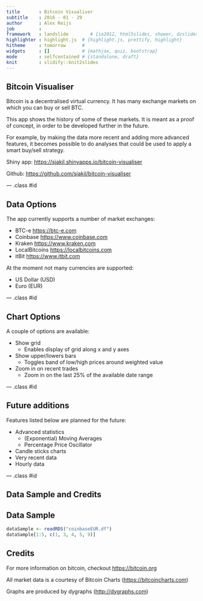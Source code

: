 ```yaml
---
title       : Bitcoin Visualiser
subtitle    : 2016 - 01 - 29
author      : Alex Reijs
job         : 
framework   : landslide        # {io2012, html5slides, shower, dzslides, ...}
highlighter : highlight.js  # {highlight.js, prettify, highlight}
hitheme     : tomorrow      # 
widgets     : []            # {mathjax, quiz, bootstrap}
mode        : selfcontained # {standalone, draft}
knit        : slidify::knit2slides
---
```


## Bitcoin Visualiser

Bitcoin is a decentralised virtual currency. It has many exchange markets on which you can buy or sell BTC.

This app shows the history of some of these markets. It is meant as a proof of concept, in order to be developed further in the future.

For example, by making the data more recent and adding more advanced features, it becomes possible to do analyses that could be used to apply a smart buy/sell strategy.

Shiny app: <https://sjakil.shinyapps.io/bitcoin-visualiser>

Github: <https://github.com/sjakil/bitcoin-visualiser>

--- .class #id 

## Data Options

The app currently supports a number of market exchanges:

- BTC-e         <https://btc-e.com>
- Coinbase      <https://www.coinbase.com>
- Kraken        <https://www.kraken.com>
- LocalBitcoins <https://localbitcoins.com>
- itBit         <https://www.itbit.com>

At the moment not many currencies are supported:

- US Dollar (USD)
- Euro (EUR)

--- .class #id 

## Chart Options

A couple of options are available:

- Show grid
    - Enables display of grid along x and y axes
- Show upper/lowers bars
    - Toggles band of low/high prices around weighted value
- Zoom in on recent trades
    - Zoom in on the last 25% of the available date range

--- .class #id 

## Future additions

Features listed below are planned for the future:

- Advanced statistics
    - (Exponential) Moving Averages
    - Percentage Price Oscillator
- Candle sticks charts
- Very recent data
- Hourly data

--- .class #id 

## Data Sample and Credits

## Data Sample

```r
dataSample <- readRDS("coinbaseEUR.df")
dataSample[1:5, c(1, 3, 4, 5, 9)]
```

## Credits

For more information on bitcoin, checkout <https://bitcoin.org>

All market data is a courtesy of Bitcoin Charts (<https://bitcoincharts.com>)

Graphs are produced by dygraphs (<http://dygraphs.com>)